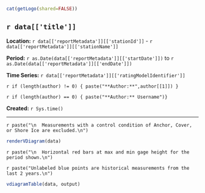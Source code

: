 
```r
cat(getLogo(shared=FALSE))
```

## `r data[['title']]`  

**Location:**  `r data[['reportMetadata']][['stationId']]` - `r data[['reportMetadata']][['stationName']]`

**Period:**  `r as.Date(data[['reportMetadata']][['startDate']])` to `r as.Date(data[['reportMetadata']][['endDate']])`

**Time Series:** `r data[['reportMetadata']][['ratingModelIdentifier']]`

`r if (length(author) != 0) { paste("**Author:**",author[[1]]) }`

`r if (length(author) == 0) { paste("**Author:** Username")}`

**Created:**  `r Sys.time()`

***
`r paste("\n  Measurements with a control condition of Anchor, Cover, or Shore Ice are excluded.\n")`
```r
renderVDiagram(data)
```
`r paste("\n  Horizontal red bars at max and min gage height for the period shown.\n")`
  
`r paste("Unlabeled blue points are historical measurements from the last 2 years.\n")`
```r
vdiagramTable(data, output)
```
